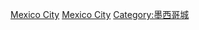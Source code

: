 {{commonscat|Geography of Mexico City}}
[[Category:墨西哥各州地理|Mexico City]]
[[Category:各城市地理|Mexico City]]
[[Category:墨西哥城|Category:墨西哥城]]
